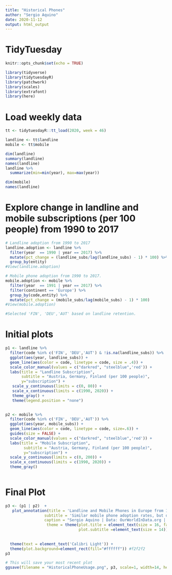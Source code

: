 ```yaml
---
title: "Historical Phones"
author: "Sergio Aquino"
date: 2020-11-12
output: html_output
---
```


# TidyTuesday

```r

knitr::opts_chunk$set(echo = TRUE)

library(tidyverse)
library(tidytuesdayR)
library(patchwork)
library(scales)
library(extrafont)
library(here)

```

# Load weekly data

```r

tt <- tidytuesdayR::tt_load(2020, week = 46)

landline <- tt$landline 
mobile <- tt$mobile

dim(landline)
summary(landline)
names(landline)
landline %>% 
  summarize(min=min(year), max=max(year))

dim(mobile)
names(landline)

```

# Explore change in landline and mobile subscriptions (per 100 people) from 1990 to 2017

```r

# Landline adoption from 1990 to 2017
landline.adoption <- landline %>% 
  filter(year  == 1990 | year == 2017) %>% 
  mutate(pct_change = (landline_subs/lag(landline_subs) - 1) * 100) %>% 
  group_by(entity) 
#View(landline.adoption)

# Mobile phone adoption from 1990 to 2017.
mobile.adoption <- mobile %>% 
  filter(year  == 1991 | year == 2017) %>% 
  filter(continent == 'Europe') %>% 
  group_by(code,entity) %>% 
  mutate(pct_change = (mobile_subs/lag(mobile_subs) - 1) * 100)
#View(mobile.adoption)

#Selected 'FIN', 'DEU','AUT' based on landline retention.

```

# Initial plots

```r

p1 <- landline %>% 
  filter(code %in% c('FIN', 'DEU','AUT') & !is.na(landline_subs)) %>% 
  ggplot(aes(year, landline_subs)) +
  geom_line(aes(color = code, linetype = code, size = .4)) + 
  scale_color_manual(values = c("darkred", "steelblue",'red')) +
  labs(title = "Landline Subscription",
       subtitle = "Austria, Germany, Finland (per 100 people)",
       y="subscription") +
   scale_y_continuous(limits = c(0, 80)) +
   scale_x_continuous(limits = c(1990, 2020)) +
   theme_gray() +
   theme(legend.position = "none") 
  

p2 <- mobile %>% 
  filter(code %in% c('FIN', 'DEU','AUT')) %>% 
  ggplot(aes(year, mobile_subs)) +
  geom_line(aes(color = code, linetype = code, size=.6)) + 
  guides(size = FALSE) +
  scale_color_manual(values = c("darkred", "steelblue",'red')) +
  labs(title = "Mobile Subscription",
        subtitle = "Austria, Germany, Finland (per 100 people)",
        y="subscription") +
  scale_y_continuous(limits = c(0, 200)) +
  scale_x_continuous(limits = c(1990, 2020)) +
  theme_gray() 
    
```

# Final Plot

```r

p3 <- (p1 | p2)  +
   plot_annotation(title = 'Landline and Mobile Phones in Europe from 1990 to 2017',
                 subtitle = 'Similar mobile phone adoption rates, but different landline retention',
                 caption = "Sergio Aquino | Data: OurWorldInData.org | #TidyTuesday",
                  theme = theme(plot.title = element_text(size = 16, face="bold"),
                                plot.subtitle =element_text(size = 14)))&
                 
                              
  theme(text = element_text('Calibri Light')) +
  theme(plot.background=element_rect(fill="#ffffff")) #f2f2f2
p3

```

```r

# This will save your most recent plot
ggsave(filename = "HistoricalPhoneUsage.png", p3, scale=1, width=14, height=10,dpi=300)

```

